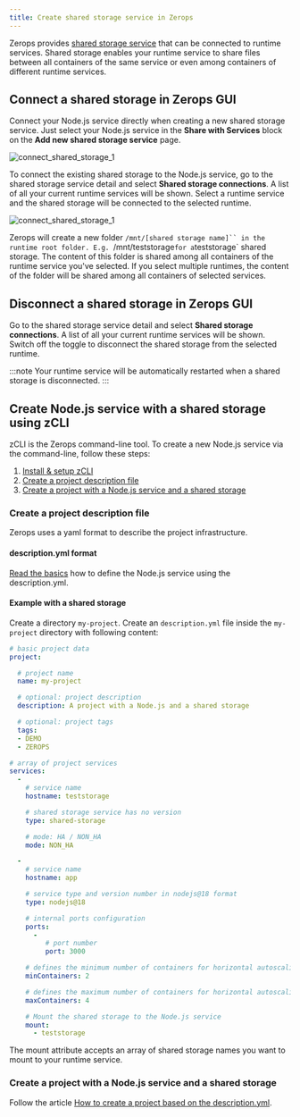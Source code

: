 ```yaml
---
title: Create shared storage service in Zerops
---
```


Zerops provides [shared storage service](/shared-storage/overview) that can be connected to runtime services. Shared storage enables your runtime service to share files between all containers of the same service or even among containers of different runtime services.

## Connect a shared storage in Zerops GUI
Connect your Node.js service directly when creating a new shared storage service. Just select your Node.js service in the **Share with Services** block on the **Add new shared storage service** page.

![connect_shared_storage_1](/img/screenshots/connect_shared_storage_1.png)

To connect the existing shared storage to the Node.js service, go to the shared storage service detail and select **Shared storage connections**. A list of all your current runtime services will be shown. Select a runtime service and the shared storage will be connected to the selected runtime.

![connect_shared_storage_1](/img/screenshots/connect_shared_storage_2.png)

Zerops will create a new folder `/mnt/[shared storage name]`` in the runtime root folder. E.g. `/mnt/teststorage` for a `teststorage` shared storage. The content of this folder is shared among all containers of the runtime service you've selected. If you select multiple runtimes, the content of the folder will be shared among all containers of selected services.

## Disconnect a shared storage in Zerops GUI

Go to the shared storage service detail and select **Shared storage connections**. A list of all your current runtime services will be shown. Switch off the toggle to disconnect the shared storage from the selected runtime.

:::note
Your runtime service will be automatically restarted when a shared storage is disconnected.
:::

## Create Node.js service with a shared storage using zCLI
zCLI is the Zerops command-line tool. To create a new Node.js service via the command-line, follow these steps:

1. [Install & setup zCLI](/references/cli/install)
2. [Create a project description file](/nodejs/how-to/shared-storage#create-a-project-description-file)
3. [Create a project with a Node.js service and a shared storage](/nodejs/how-to/shared-storage#create-a-project-with-a-nodejs-service-and-a-shared-storage)

### Create a project description file
Zerops uses a yaml format to describe the project infrastructure.

#### description.yml format

[Read the basics](/nodejs/how-to/create#create-a-project-description-file) how to define the Node.js service using the description.yml.

#### Example with a shared storage

Create a directory `my-project`. Create an `description.yml` file inside the `my-project` directory with following content:

```yml
# basic project data
project:

  # project name
  name: my-project

  # optional: project description
  description: A project with a Node.js and a shared storage

  # optional: project tags
  tags:
  - DEMO
  - ZEROPS

# array of project services
services:
  -
    # service name
    hostname: teststorage

    # shared storage service has no version
    type: shared-storage

    # mode: HA / NON_HA
    mode: NON_HA

  -
    # service name
    hostname: app

    # service type and version number in nodejs@18 format
    type: nodejs@18

    # internal ports configuration
    ports:
      -
         # port number
         port: 3000

    # defines the minimum number of containers for horizontal autoscaling. Max value = 6.
    minContainers: 2

    # defines the maximum number of containers for horizontal autoscaling. Max value = 6.
    maxContainers: 4

    # Mount the shared storage to the Node.js service
    mount:
      - teststorage
```

The mount attribute accepts an array of shared storage names you want to mount to your runtime service.

### Create a project with a Node.js service and a shared storage

Follow the article [How to create a project based on the description.yml](/nodejs/how-to/create#create-a-project-based-on-the-descriptionyml).